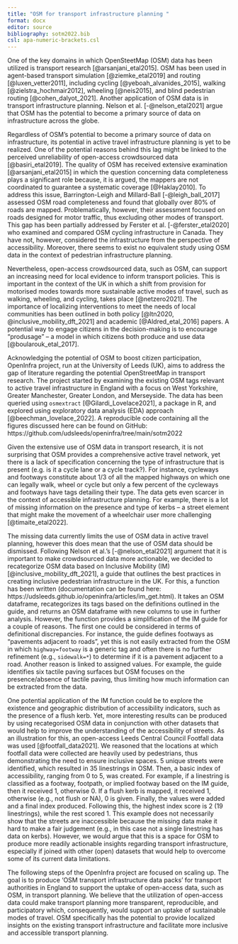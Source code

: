 ```yaml
---
title: "OSM for transport infrastructure planning "
format: docx
editor: source
bibliography: sotm2022.bib
csl: apa-numeric-brackets.csl
---
```

One of the key domains in which OpenSteetMap (OSM) data has been utilized is transport research [@arsanjani_etal2015]. OSM has been used in agent-based transport simulation [@ziemke_etal2019] and routing [@luxen_vetter2011], including cycling [@yeboah_alvanides_2015], walking [@zielstra_hochmair2012], wheeling [@neis2015], and blind pedestrian routing [@cohen_dalyot_2021]. Another application of OSM data is in transport infrastructure planning. Nelson et al. [-@nelson_etal2021] argue that OSM has the potential to become a primary source of data on infrastructure across the globe. 

Regardless of OSM's potential to become a primary source of data on infrastructure, its potential in active travel infrastructure planning is yet to be realized. One of the potential reasons behind this lag might be linked to the perceived unreliability of open-access crowdsourced data [@basiri_etal2019]. The quality of OSM has received extensive examination [@arsanjani_etal2015] in which the question concerning data completeness plays a significant role because, it is argued, the mappers are not coordinated to guarantee a systematic coverage [@Haklay2010]. To address this issue, Barrington-Leigh and Millard-Ball [-@leigh_ball_2017] assessed OSM road completeness and found that globally over 80% of roads are mapped. Problematically, however, their assessment focused on roads designed for motor traffic, thus excluding other modes of transport. This gap has been partially addressed by Ferster et al. [-@ferster_etal2020] who examined and compared OSM cycling infrastructure in Canada. They have not, however, considered the infrastructure from the perspective of accessibility. Moreover, there seems to exist no equivalent study using OSM data in the context of pedestrian infrastructure planning. 

Nevertheless, open-access crowdsourced data, such as OSM, can support an increasing need for local evidence to inform transport policies. This is important in the context of the UK in which a shift from provision for motorised modes towards more sustainable active modes of travel, such as walking, wheeling, and cycling, takes place [@netzero2021]. The importance of localizing interventions to meet the needs of local communities has been outlined in both policy [@ltn2020, @inclusive_mobility_dft_2021] and academic [@Aldred_etal_2016] papers. A potential way to engage citizens in the decision-making is to encourage "produsage" -- a model in which citizens both produce and use data [@boularouk_etal_2017]. 

Acknowledging the potential of OSM to boost citizen participation, OpenInfra project, run at the University of Leeds (UK), aims to address the gap of literature regarding the potential OpenStreetMap in transport research. The project started by examining the existing OSM tags relevant to active travel infrastructure in England with a focus on West Yorkshire, Greater Manchester, Greater London, and Merseyside. The data has been queried using `osmextract` [@Gilardi_Lovelace2021], a package in R, and explored using exploratory data analysis (EDA) approach [@beechman_lovelace_2022]. A reproducible code containing all the figures discussed here can be found on GitHub: https://github.com/udsleeds/openinfra/tree/main/sotm2022

Given the extensive use of OSM data in transport research, it is not surprising that OSM provides a comprehensive active travel network, yet there is a lack of specification concerning the type of infrastructure that is present (e.g. is it a cycle lane or a cycle track?). For instance, cycleways and footways constitute about 1/3 of all the mapped highways on which one can legally walk, wheel or cycle but only a few percent of the cycleways and footways have tags detailing their type. The data gets even scarcer in the context of accessible infrastructure planning. For example, there is a lot of missing information on the presence and type of kerbs -- a street element that might make the movement of a wheelchair user more challenging [@timaite_etal2022]. 

The missing data currently limits the use of OSM data in active travel planning, however this does mean that the use of OSM data should be dismissed. Following Nelson et al.'s [-@nelson_etal2021] argument that it is important to make crowdsourced data more actionable, we decided to recategorize OSM data based on Inclusive Mobility (IM) [@inclusive_mobility_dft_2021], a guide that outlines the best practices in creating inclusive pedestrian infrastructure in the UK. For this, a function has been written (documentation can be found here: https://udsleeds.github.io/openinfra/articles/im_get.html). It takes an OSM dataframe, recategorizes its tags based on the definitions outlined in the guide, and returns an OSM dataframe with new columns to use in further analysis. However, the function provides a simplification of the IM guide for a couple of reasons. The first one could be considered in terms of definitional discrepancies. For instance, the guide defines footways as "pavements adjacent to roads", yet this is not easily extracted from the OSM in which `highway=footway` is a generic tag and often there is no further refinement (e.g., `sidewalk=*`) to determine if it is a pavement adjacent to a road. Another reason is linked to assigned values. For example, the guide identifies six tactile paving surfaces but OSM focuses on the presence/absence of tactile paving, thus limiting how much information can be extracted from the data. 

One potential application of the IM function could be to explore the existence and geographic distribution of accessibility indicators, such as the presence of a flush kerb. Yet, more interesting results can be produced by using recategorised OSM data in conjunction with other datasets that would help to improve the understanding of the accessibility of streets. As an illustration for this, an open-access Leeds Central Council Footfall data was used [@footfall_data2021]. We reasoned that the locations at which footfall data were collected are heavily used by pedestrians, thus demonstrating the need to ensure inclusive spaces. 5 unique streets were identified, which resulted in 35 linestrings in OSM. Then, a basic index of accessibility, ranging from 0 to 5, was created. For example, if a linestring is classified as a footway, footpath, or implied footway based on the IM guide, then it received 1, otherwise 0. If a flush kerb is mapped, it received 1, otherwise (e.g., not flush or NA), 0 is given. Finally, the values were added and a final index produced. Following this, the highest index score is 2 (19 linestrings), while the rest scored 1. This example does not necessarily show that the streets are inaccessible because the missing data make it hard to make a fair judgement (e.g., in this case not a single linestring has data on kerbs). However, we would argue that this is a space for OSM to produce more readily actionable insights regarding transport infrastructure, especially if joined with other (open) datasets that would help to overcome some of its current data limitations. 

The following steps of the OpenInfra project are focused on scaling up. The goal is to produce 'OSM transport infrastructure data packs' for transport authorities in England to support the uptake of open-access data, such as OSM, in transport planning. We believe that the utilization of open-access data could make transport planning more transparent, reproducible, and participatory which, consequently, would support an uptake of sustainable modes of travel. OSM specifically has the potential to provide localized insights on the existing transport infrastructure and facilitate more inclusive and accessible transport planning.






